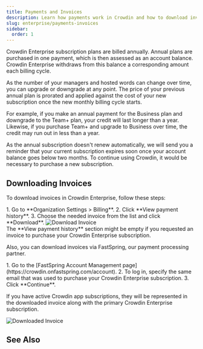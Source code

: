 ```yaml
---
title: Payments and Invoices
description: Learn how payments work in Crowdin and how to download invoices
slug: enterprise/payments-invoices
sidebar:
  order: 1
---
```



Crowdin Enterprise subscription plans are billed annually. Annual plans are purchased in one payment, which is then assessed as an account balance. Crowdin Enterprise withdraws from this balance a corresponding amount each billing cycle.

As the number of your managers and hosted words can change over time, you can upgrade or downgrade at any point. The price of your previous annual plan is prorated and applied against the cost of your new subscription once the new monthly billing cycle starts.

For example, if you make an annual payment for the Business plan and downgrade to the Team+ plan, your credit will last longer than a year.
Likewise, if you purchase Team+ and upgrade to Business over time, the credit may run out in less than a year.

As the annual subscription doesn't renew automatically, we will send you a reminder that your current subscription expires soon once your account balance goes below two months. To continue using Crowdin, it would be necessary to purchase a new subscription.

## Downloading Invoices

To download invoices in Crowdin Enterprise, follow these steps:

<Steps>
  1. Go to **Organization Settings > Billing**.
  2. Click **View payment history**.
  3. Choose the needed invoice from the list and click **Download**.
</Steps>

<Image src={downloadInvoice} alt="Download Invoice" />

<Aside>
  The **View payment history** section might be empty if you requested an invoice to purchase your Crowdin Enterprise subscription.
</Aside>

Also, you can download invoices via FastSpring, our payment processing partner.

<Steps>
  1. Go to the [FastSpring Account Management page](https://crowdin.onfastspring.com/account).
  2. To log in, specify the same email that was used to purchase your Crowdin Enterprise subscription.
  3. Click **Continue**. 
</Steps>

If you have active Crowdin app subscriptions, they will be represented in the downloaded invoice along with the primary Crowdin Enterprise subscription.

<Image src={downloadedInvoice} alt="Downloaded Invoice" />

## See Also

<CardGrid>
  <LinkCard
    title="Pricing page"
    description="Plans, Pricing, and Free Trial."
    href="https://crowdin.com/pricing"
    target="_blank"
  />
  <LinkCard
    title="Changing Subscription Plan"
    description="Upgrade or downgrade your subscription plan."
    href="/enterprise/changing-subscription-plan/"
  />
  <LinkCard
    title="App Subscriptions"
    description="Learn how to subscribe to paid apps in Crowdin Store."
    href="/enterprise/app-subscriptions/"
  />
  <LinkCard
    title="Billing Settings"
    description="Update your billing information and payment method."
    href="/enterprise/billing-settings/"
  />
</CardGrid>
